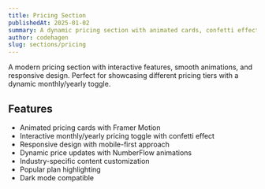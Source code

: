 ```yaml
---
title: Pricing Section
publishedAt: 2025-01-02
summary: A dynamic pricing section with animated cards, confetti effects, and monthly/yearly toggle.
author: codehagen
slug: sections/pricing
---
```


<SectionPreview name="pricing" />

<Note>
  A modern pricing section with interactive features, smooth animations, and responsive design. Perfect for showcasing different pricing tiers with a dynamic monthly/yearly toggle.
</Note>

## Features

- Animated pricing cards with Framer Motion
- Interactive monthly/yearly pricing toggle with confetti effect
- Responsive design with mobile-first approach
- Dynamic price updates with NumberFlow animations
- Industry-specific content customization
- Popular plan highlighting
- Dark mode compatible

